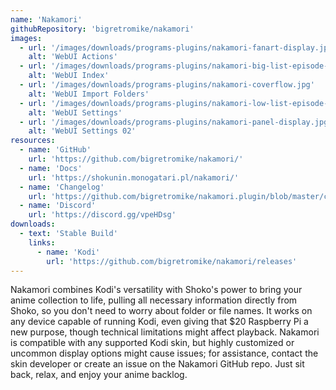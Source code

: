 ```yaml
---
name: 'Nakamori'
githubRepository: 'bigretromike/nakamori'
images:
  - url: '/images/downloads/programs-plugins/nakamori-fanart-display.jpg'
    alt: 'WebUI Actions'
  - url: '/images/downloads/programs-plugins/nakamori-big-list-episode-listing.jpg'
    alt: 'WebUI Index'
  - url: '/images/downloads/programs-plugins/nakamori-coverflow.jpg'
    alt: 'WebUI Import Folders'
  - url: '/images/downloads/programs-plugins/nakamori-low-list-episode-listing.jpg'
    alt: 'WebUI Settings'
  - url: '/images/downloads/programs-plugins/nakamori-panel-display.jpg'
    alt: 'WebUI Settings 02'
resources:
  - name: 'GitHub'
    url: 'https://github.com/bigretromike/nakamori/'
  - name: 'Docs'
    url: 'https://shokunin.monogatari.pl/nakamori/'
  - name: 'Changelog'
    url: 'https://github.com/bigretromike/nakamori.plugin/blob/master/changelog.txt'
  - name: 'Discord'
    url: 'https://discord.gg/vpeHDsg'
downloads:
  - text: 'Stable Build'
    links:
      - name: 'Kodi'
        url: 'https://github.com/bigretromike/nakamori/releases'
---
```


Nakamori combines Kodi's versatility with Shoko's power to bring your anime collection to life, pulling all necessary
information directly from Shoko, so you don't need to worry about folder or file names. It works on any device capable
of running Kodi, even giving that $20 Raspberry Pi a new purpose, though technical limitations might affect playback.
Nakamori is compatible with any supported Kodi skin, but highly customized or uncommon display options might cause
issues; for assistance, contact the skin developer or create an issue on the Nakamori GitHub repo. Just sit back, relax,
and enjoy your anime backlog.
